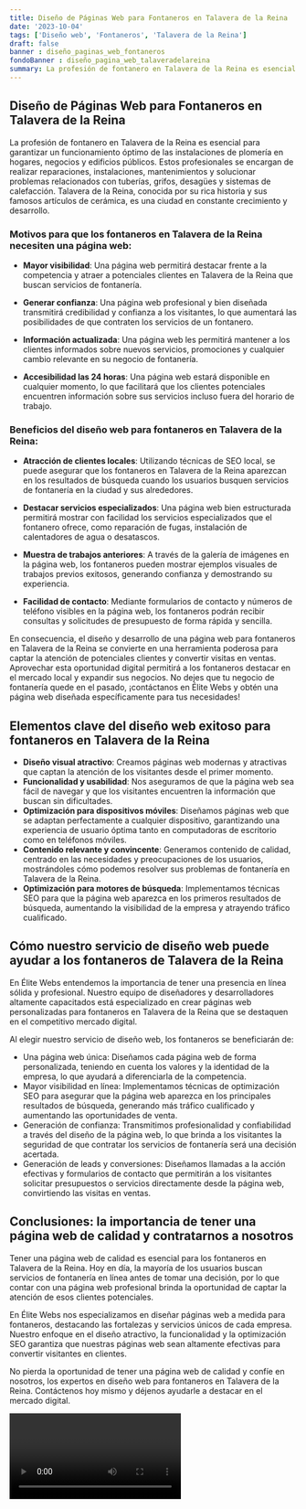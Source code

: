 ```yaml
---
title: Diseño de Páginas Web para Fontaneros en Talavera de la Reina
date: '2023-10-04'
tags: ['Diseño web', 'Fontaneros', 'Talavera de la Reina']
draft: false
banner : diseño_paginas_web_fontaneros
fondoBanner : diseño_pagina_web_talaveradelareina
summary: La profesión de fontanero en Talavera de la Reina es esencial para garantizar un funcionamiento óptimo de las instalaciones de plomería en hogares, negocios y edificios públicos. Estos profesionales se encargan de realizar reparaciones, instalaciones, mantenimientos y solucionar problemas relacionados con tuberías, grifos, desagües y sistemas de calefacción. Talavera de la Reina, conocida por su rica historia y sus famosos artículos de cerámica, es una ciudad en constante crecimiento y desarrollo.
---
```


## Diseño de Páginas Web para Fontaneros en Talavera de la Reina

La profesión de fontanero en Talavera de la Reina es esencial para garantizar un funcionamiento óptimo de las instalaciones de plomería en hogares, negocios y edificios públicos. Estos profesionales se encargan de realizar reparaciones, instalaciones, mantenimientos y solucionar problemas relacionados con tuberías, grifos, desagües y sistemas de calefacción. Talavera de la Reina, conocida por su rica historia y sus famosos artículos de cerámica, es una ciudad en constante crecimiento y desarrollo.

### Motivos para que los fontaneros en Talavera de la Reina necesiten una página web:

- **Mayor visibilidad**: Una página web permitirá destacar frente a la competencia y atraer a potenciales clientes en Talavera de la Reina que buscan servicios de fontanería.

- **Generar confianza**: Una página web profesional y bien diseñada transmitirá credibilidad y confianza a los visitantes, lo que aumentará las posibilidades de que contraten los servicios de un fontanero.

- **Información actualizada**: Una página web les permitirá mantener a los clientes informados sobre nuevos servicios, promociones y cualquier cambio relevante en su negocio de fontanería.

- **Accesibilidad las 24 horas**: Una página web estará disponible en cualquier momento, lo que facilitará que los clientes potenciales encuentren información sobre sus servicios incluso fuera del horario de trabajo.

### Beneficios del diseño web para fontaneros en Talavera de la Reina:

- **Atracción de clientes locales**: Utilizando técnicas de SEO local, se puede asegurar que los fontaneros en Talavera de la Reina aparezcan en los resultados de búsqueda cuando los usuarios busquen servicios de fontanería en la ciudad y sus alrededores.

- **Destacar servicios especializados**: Una página web bien estructurada permitirá mostrar con facilidad los servicios especializados que el fontanero ofrece, como reparación de fugas, instalación de calentadores de agua o desatascos.

- **Muestra de trabajos anteriores**: A través de la galería de imágenes en la página web, los fontaneros pueden mostrar ejemplos visuales de trabajos previos exitosos, generando confianza y demostrando su experiencia.

- **Facilidad de contacto**: Mediante formularios de contacto y números de teléfono visibles en la página web, los fontaneros podrán recibir consultas y solicitudes de presupuesto de forma rápida y sencilla.

En consecuencia, el diseño y desarrollo de una página web para fontaneros en Talavera de la Reina se convierte en una herramienta poderosa para captar la atención de potenciales clientes y convertir visitas en ventas. Aprovechar esta oportunidad digital permitirá a los fontaneros destacar en el mercado local y expandir sus negocios. No dejes que tu negocio de fontanería quede en el pasado, ¡contáctanos en Élite Webs y obtén una página web diseñada específicamente para tus necesidades!

<GifSeo />

<Cta />

## Elementos clave del diseño web exitoso para fontaneros en Talavera de la Reina

- **Diseño visual atractivo**: Creamos páginas web modernas y atractivas que captan la atención de los visitantes desde el primer momento.
- **Funcionalidad y usabilidad**: Nos aseguramos de que la página web sea fácil de navegar y que los visitantes encuentren la información que buscan sin dificultades.
- **Optimización para dispositivos móviles**: Diseñamos páginas web que se adaptan perfectamente a cualquier dispositivo, garantizando una experiencia de usuario óptima tanto en computadoras de escritorio como en teléfonos móviles.
- **Contenido relevante y convincente**: Generamos contenido de calidad, centrado en las necesidades y preocupaciones de los usuarios, mostrándoles cómo podemos resolver sus problemas de fontanería en Talavera de la Reina.
- **Optimización para motores de búsqueda**: Implementamos técnicas SEO para que la página web aparezca en los primeros resultados de búsqueda, aumentando la visibilidad de la empresa y atrayendo tráfico cualificado.

## Cómo nuestro servicio de diseño web puede ayudar a los fontaneros de Talavera de la Reina

En Élite Webs entendemos la importancia de tener una presencia en línea sólida y profesional. Nuestro equipo de diseñadores y desarrolladores altamente capacitados está especializado en crear páginas web personalizadas para fontaneros en Talavera de la Reina que se destaquen en el competitivo mercado digital.

Al elegir nuestro servicio de diseño web, los fontaneros se beneficiarán de:

- Una página web única: Diseñamos cada página web de forma personalizada, teniendo en cuenta los valores y la identidad de la empresa, lo que ayudará a diferenciarla de la competencia.
- Mayor visibilidad en línea: Implementamos técnicas de optimización SEO para asegurar que la página web aparezca en los principales resultados de búsqueda, generando más tráfico cualificado y aumentando las oportunidades de venta.
- Generación de confianza: Transmitimos profesionalidad y confiabilidad a través del diseño de la página web, lo que brinda a los visitantes la seguridad de que contratar los servicios de fontanería será una decisión acertada.
- Generación de leads y conversiones: Diseñamos llamadas a la acción efectivas y formularios de contacto que permitirán a los visitantes solicitar presupuestos o servicios directamente desde la página web, convirtiendo las visitas en ventas.

## Conclusiones: la importancia de tener una página web de calidad y contratarnos a nosotros

Tener una página web de calidad es esencial para los fontaneros en Talavera de la Reina. Hoy en día, la mayoría de los usuarios buscan servicios de fontanería en línea antes de tomar una decisión, por lo que contar con una página web profesional brinda la oportunidad de captar la atención de esos clientes potenciales.

En Élite Webs nos especializamos en diseñar páginas web a medida para fontaneros, destacando las fortalezas y servicios únicos de cada empresa. Nuestro enfoque en el diseño atractivo, la funcionalidad y la optimización SEO garantiza que nuestras páginas web sean altamente efectivas para convertir visitantes en clientes.

No pierda la oportunidad de tener una página web de calidad y confíe en nosotros, los expertos en diseño web para fontaneros en Talavera de la Reina. Contáctenos hoy mismo y déjenos ayudarle a destacar en el mercado digital.

<Video />

<CtaBot job='Fontaneros' city='Talavera de la Reina'/>

<Gmaps query='Talavera de la Reina+españa+maps' />